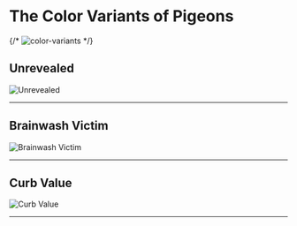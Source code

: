 # The Color Variants of Pigeons

{/* <Bleed>![color-variants](/_assets/_variants/color-variants.gif)</Bleed> */}

## Unrevealed

![Unrevealed](/_assets/_variants/svg/0-Unrevealed.svg)

---

## Brainwash Victim

![Brainwash Victim](/_assets/_variants/svg/1-Brainwash-Victim.svg)

---

## Curb Value

![Curb Value](/_assets/_variants/svg/2-Curb-Value.svg)

---